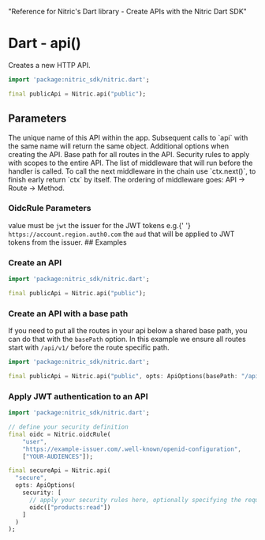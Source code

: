   "Reference for Nitric's Dart library - Create APIs with the Nitric Dart SDK"

# Dart - api()

Creates a new HTTP API.

```dart
import 'package:nitric_sdk/nitric.dart';

final publicApi = Nitric.api("public");
```

## Parameters

<Properties>
  <Property name="name" required type="String">
    The unique name of this API within the app. Subsequent calls to `api` with
    the same name will return the same object.
  </Property>
  <Property name="opts" type="ApiOptions">
    Additional options when creating the API.
    <Properties nested>
      <Property name="basePath" type="String">
        Base path for all routes in the API.
      </Property>
      <Property name="security" type="List<OidcOptions>">
        Security rules to apply with scopes to the entire API.
      </Property>
      <Property name="middlewares" type="List<HttpHandler>">
        The list of middleware that will run before the handler is called. To
        call the next middleware in the chain use `ctx.next()`, to finish early
        return `ctx` by itself. The ordering of middleware goes: API -> Route ->
        Method.
      </Property>
    </Properties>
  </Property>
</Properties>

### OidcRule Parameters

<Properties>
  <Property name="name" required type="String">
    value must be <code>jwt</code>
  </Property>
  <Property name="issuer" required type="String">
    the issuer for the JWT tokens e.g.{' '}
    <code>https://account.region.auth0.com</code>
  </Property>
  <Property name="audiences" required type="List<String>">
    the <code>aud</code> that will be applied to JWT tokens from the issuer.
  </Property>
</Properties>
## Examples

### Create an API

```dart
import 'package:nitric_sdk/nitric.dart';

final publicApi = Nitric.api("public");
```

### Create an API with a base path

If you need to put all the routes in your api below a shared base path, you can do that with the `basePath` option. In this example we ensure all routes start with `/api/v1/` before the route specific path.

```dart
import 'package:nitric_sdk/nitric.dart';

final publicApi = Nitric.api("public", opts: ApiOptions(basePath: "/api/v1"));
```

### Apply JWT authentication to an API

```dart
import 'package:nitric_sdk/nitric.dart';

// define your security definition
final oidc = Nitric.oidcRule(
    "user",
    "https://example-issuer.com/.well-known/openid-configuration",
    ["YOUR-AUDIENCES"]);

final secureApi = Nitric.api(
  "secure",
  opts: ApiOptions(
    security: [
      // apply your security rules here, optionally specifying the required scopes.
      oidc(["products:read"])
    ]
  )
);
```

